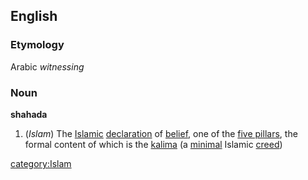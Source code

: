 ==English==
===Etymology===
Arabic ''witnessing''
===Noun===
'''shahada'''
#(''Islam'') The [[Islamic]] [[declaration]] of [[belief]], one of the [[five pillars]], the formal content of which is the [[kalima]] (a [[minimal]] Islamic [[creed]])
[[category:Islam]]